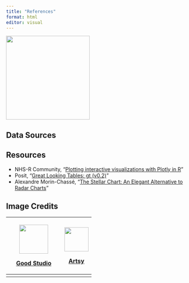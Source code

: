```yaml
---
title: "References"
format: html
editor: visual
---
```


![](/images/rocket.png){width="229"}

## Data Sources

## Resources

-   NHS-R Community, "[Plotting interactive visualizations with Plotly in R](https://www.youtube.com/watch?v=WmofiOklux8)"
-   Posit, "[Great Looking Tables: gt (v0.2)](https://posit.co/blog/great-looking-tables-gt-0-2/)"
-   Alexandre Morin-Chassé, "[The Stellar Chart: An Elegant Alternative to Radar Charts](https://medium.com/nightingale/the-stellar-chart-an-elegant-alternative-to-radar-charts-ae6a6931a28e)"

## 

## Image Credits

+------------------------------------------------------------------------------------------------------------------------+-----------------------------------------------------------------+
| ![](https://as1.ftcdn.net/v2/jpg/01/42/59/18/1000_F_142591842_qKTmeBBva06OU8w4SHHMKpx5GlxwuP1b.jpg){width="79"}        | ![](/images/sources/download.webp){width="66"}                  |
|                                                                                                                        |                                                                 |
| [Good Studio](https://stock.adobe.com/images/solar-system-in-dotwork-style-planets-in-orbit-vintage-hand-dr/142591842) | [Artsy](https://www.artsy.net/artwork/alphonse-mucha-reverie-3) |
+========================================================================================================================+=================================================================+
|                                                                                                                        |                                                                 |
+------------------------------------------------------------------------------------------------------------------------+-----------------------------------------------------------------+
